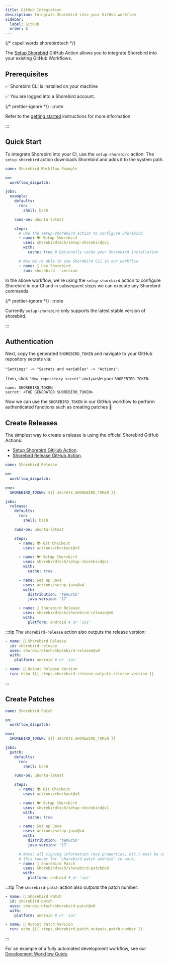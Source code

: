 ```yaml
---
title: GitHub Integration
description: Integrate Shorebird into your GitHub workflow
sidebar:
  label: GitHub
  order: 8
---
```


{/* cspell:words shorebirdtech */}


The [Setup Shorebird](https://github.com/shorebirdtech/setup-shorebird) GitHub
Action allows you to integrate Shorebird into your existing GitHub Workflows.

## Prerequisites

✅ Shorebird CLI is installed on your machine

✅ You are logged into a Shorebird account.

{/* prettier-ignore */}
:::note

Refer to the [getting started](/) instructions for more information.

:::

## Quick Start

To integrate Shorebird into your CI, use the `setup-shorebird` action. The
`setup-shorebird` action downloads Shorebird and adds it to the system path.

```yaml
name: Shorebird Workflow Example

on:
  workflow_dispatch:

jobs:
  example:
    defaults:
      run:
        shell: bash

    runs-on: ubuntu-latest

    steps:
      # Use the setup-shorebird action to configure Shorebird
      - name: 🐦 Setup Shorebird
        uses: shorebirdtech/setup-shorebird@v1
        with:
          cache: true # Optionally cache your Shorebird installation

      # Now we're able to use Shorebird CLI in our workflow
      - name: 🚀 Use Shorebird
        run: shorebird --version
```

In the above workflow, we're using the `setup-shorebird` action to configure
Shorebird in our CI and in subsequent steps we can execute any Shorebird
commands.

{/* prettier-ignore */}
:::note

Currently `setup-shorebird` only supports the latest stable version of
shorebird.

:::

## Authentication

<Authentication />

Next, copy the generated `SHOREBIRD_TOKEN` and navigate to your GitHub
repository secrets via:

`"Settings" -> "Secrets and variables" -> "Actions"`.

Then, click `"New repository secret"` and paste your `SHOREBIRD_TOKEN`:

```
name: SHOREBIRD_TOKEN
secret: <THE GENERATED SHOREBIRD_TOKEN>
```

Now we can use the `SHOREBIRD_TOKEN` in our GitHub workflow to perform
authenticated functions such as creating patches 🎉

## Create Releases

The simplest way to create a release is using the official Shorebird GitHub
Actions:

- [Setup Shorebird GitHub Action](https://github.com/marketplace/actions/setup-shorebird).
- [Shorebird Release GitHub Action](https://github.com/marketplace/actions/shorebird-release).

```yaml
name: Shorebird Release

on:
  workflow_dispatch:

env:
  SHOREBIRD_TOKEN: ${{ secrets.SHOREBIRD_TOKEN }}

jobs:
  release:
    defaults:
      run:
        shell: bash

    runs-on: ubuntu-latest

    steps:
      - name: 📚 Git Checkout
        uses: actions/checkout@v3

      - name: 🐦 Setup Shorebird
        uses: shorebirdtech/setup-shorebird@v1
        with:
          cache: true

      - name: Set up Java
        uses: actions/setup-java@v4
        with:
          distribution: 'temurin'
          java-version: '17'

      - name: 🚀 Shorebird Release
        uses: shorebirdtech/shorebird-release@v0
        with:
          platform: android # or 'ios'
```

:::tip The `shorebird-release` action also outputs the release version:

```yaml
- name: 🚀 Shorebird Release
  id: shorebird-release
  uses: shorebirdtech/shorebird-release@v0
  with:
    platform: android # or 'ios'

- name: 📝 Output Release Version
  run: echo ${{ steps.shorebird-release.outputs.release-version }}
```

:::

## Create Patches

```yaml
name: Shorebird Patch

on:
  workflow_dispatch:

env:
  SHOREBIRD_TOKEN: ${{ secrets.SHOREBIRD_TOKEN }}

jobs:
  patch:
    defaults:
      run:
        shell: bash

    runs-on: ubuntu-latest

    steps:
      - name: 📚 Git Checkout
        uses: actions/checkout@v3

      - name: 🐦 Setup Shorebird
        uses: shorebirdtech/setup-shorebird@v1
        with:
          cache: true

      - name: Set up Java
        uses: actions/setup-java@v4
        with:
          distribution: 'temurin'
          java-version: '17'

      # Note: all signing information (key.properties, etc.) must be set up on
      # this runner for `shorebird patch android` to work.
      - name: 🚀 Shorebird Patch
        uses: shorebirdtech/shorebird-patch@v0
        with:
          platform: android # or 'ios'
```

:::tip The `shorebird-patch` action also outputs the patch number:

```yaml
- name: 🚀 Shorebird Patch
  id: shorebird-patch
  uses: shorebirdtech/shorebird-patch@v0
  with:
    platform: android # or 'ios'

- name: 📝 Output Patch Version
  run: echo ${{ steps.shorebird-patch.outputs.patch-number }}
```

:::

For an example of a fully automated development workflow, see our
[Development Workflow Guide](/guides/development-workflow).
